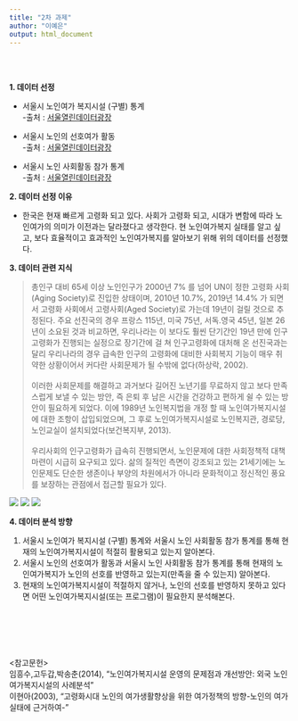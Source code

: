 ```yaml
---
title: "2차 과제"
author: "이예은"
output: html_document
---
```

<br><br>

**1. 데이터 선정**

* 서울시 노인여가 복지시설 (구별) 통계 <br>
-출처 : [서울열린데이터광장](http://data.seoul.go.kr/dataList/datasetView.do?infId=54&srvType=S&serviceKind=2)

* 서울시 노인의 선호여가 활동 <br>
-출처 : [서울열린데이터광장](http://data.seoul.go.kr/dataList/datasetView.do?infId=10664&srvType=S&serviceKind=2)

* 서울시 노인 사회활동 참가 통계 <br>
-출처 : [서울열린데이터광장](http://data.seoul.go.kr/dataList/datasetView.do?infId=47&srvType=S&serviceKind=2)

**2. 데이터 선정 이유**

* 한국은 현재 빠르게 고령화 되고 있다. 사회가 고령화 되고, 시대가 변함에 따라 노인여가의 의미가 이전과는 달라졌다고 생각한다. 현 노인여가복지 실태를 알고 싶고, 보다 효율적이고 효과적인 노인여가복지를 알아보기 위해 위의 데이터를 선정했다.


**3. 데이터 관련 지식**

> 총인구 대비 65세 이상 노인인구가 2000년 7% 를 넘어 UN이 정한 고령화 사회(Aging Society)로 진입한 상태이며, 2010년 10.7%, 2019년 14.4% 가 되면서 고령화 사회에서 고령사회(Aged Society)로 가는데 19년이 걸릴 것으로 추정된다. 주요 선진국의 경우 프랑스 115년, 미국 75년, 서독.영국 45년, 일본 26년이 소요된 것과 비교하면, 우리나라는 이 보다도 훨씬 단기간인 19년 만에 인구 고령화가 진행되는 실정으로 장기간에 걸 쳐 인구고령화에 대처해 온 선진국과는 달리 우리나라의 경우 급속한 인구의 고령화에 대비한 사회복지 기능이 매우 취약한 상황이어서 커다란 사회문제가 될 수밖에 없다(하상락, 2002). <br><br>
  이러한 사회문제를 해결하고 과거보다 길어진 노년기를 무료하지 않고 보다 만족스럽게 보낼 수 있는 방안, 즉 은퇴 후 남은 시간을 건강하고 편하게 쉴 수 있는 방안이 필요하게 되었다. 이에 1989년 노인복지법을 개정 할 때 노인여가복지시설에 대한 조항이 삽입되었으며, 그 후로 노인여가복지시설로 노인복지관, 경로당, 노인교실이 설치되었다(보건복지부, 2013). <br><br>
  우리사회의 인구고령화가 급속히 진행되면서, 노인문제에 대한 사회정책적 대책 마련이 시급히 요구되고 있다. 삶의 질적인 측면이 강조되고 있는 21세기에는 노인문제도 단순한 생존이나 부양의 차원에서가 아니라 문화적이고 정신적인 풍요를 보장하는 관점에서 접근할 필요가 있다. 
  
  ![](http://news.nps.or.kr/images/0045410050_041/그림4.jpg)
  ![](http://img.seoul.co.kr/img/upload/2011/07/04/SSI_20110704013121_V.jpg)
  ![](http://www.100ssd.co.kr/news/photo/201805/53995_35379_4013.png)

  
  

  


**4. 데이터 분석 방향**

(1) 서울시 노인여가 복지시설 (구별) 통계와 서울시 노인 사회활동 참가 통계를 통해 현재의 노인여가복지시설이 적절히 활용되고 있는지 알아본다. <br>
(2) 서울시 노인의 선호여가 활동과 서울시 노인 사회활동 참가 통계를 통해 현재의 노인여가복지가 노인의 선호를 반영하고 있는지(만족을 줄 수 있는지) 알아본다. <br>
(3) 현재의 노인여가복지시설이 적절하지 않거나, 노인의 선호를 반영하지 못하고 있다면 어떤 노인여가복지시설(또는 프로그램)이 필요한지 분석해본다.

<br><br><br><br><br>
<참고문헌><br>
임흥수,고두갑,박송춘(2014), "노인여가복지시설 운영의 문제점과 개선방안: 외국 노인여가복지시설의 사례분석"<br>
이현아(2003), "고령화시대 노인의 여가생활향상을 위한 여가정책의 방향-노인의 여가실태에 근거하여-"


